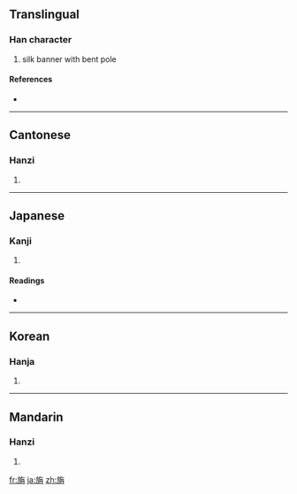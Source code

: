 ==Translingual==

===Han character===
{{Han char|rn=70|rad=方|as=06|sn=10|four=0824<sub>7</sub>|canj=卜尸人月卜 (YSOBY)}}

# silk banner with bent pole

====References====
* {{Han ref|kx=0482.170|dkj=13640|dj=0844.100|hdz=32178.040|uh=65C3|ud=26051|bh=D1D0|bd=53712}}

----

==Cantonese==

===Hanzi===
{{yue-hanzi|jyut=|y=jin1}}

# {{defn|Cantonese}}

----

==Japanese==

===Kanji===
{{ja-kanji|grade=|rs=方06}}

# {{defn|Japanese}}

====Readings====
* {{ja-readings|on=[[せん]] (sen)|kun=[[はた]] (hata)}}

----

==Korean==

===Hanja===
{{ko-hanja|hangeul=전|eumhun=|rv=jeon|mr=chŏn|y=cen}}

# {{defn|Korean}}

----

==Mandarin==

===Hanzi===
{{cmn-hanzi|pin=[[zhān]] ([[zhan1]])|wg=chan<sup>1</sup>}}

# {{defn|Mandarin}}

[[fr:旃]]
[[ja:旃]]
[[zh:旃]]